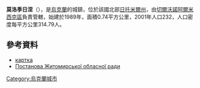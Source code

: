 {{coord|50|27|17|N|28|8|51|E|scale:30000|display=title}}

'''莫洛季日涅'''（{{lang-uk|Молодіжне}}），是[[烏克蘭|烏克蘭]]的城鎮，位於該國北部[[日托米爾州|日托米爾州]]，由[[切爾沃諾阿爾米西克區|切爾沃諾阿爾米西克區]]負責管轄，始建於1989年，面積0.74平方公里，2001年人口232，人口密度每平方公里314.79人。

==參考資料==
* [http://gska2.rada.gov.ua/pls/z7502/A005?rf7571=43055 картка]{{dead link|date=2018年4月 |bot=InternetArchiveBot |fix-attempted=yes }}
* [http://gska2.rada.gov.ua/pls/z7502/A036?vf7551=1081 Постанова Житомирської обласної ради]{{dead link|date=十月 2017 |bot=InternetArchiveBot }}

{{Ukraine-geo-stub}}
[[Category:烏克蘭城市|Category:烏克蘭城市]]